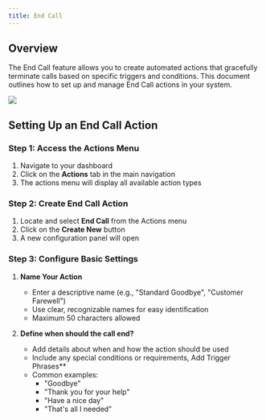 ```yaml
---
title: End Call
---
```


## Overview
The End Call feature allows you to create automated actions that gracefully terminate calls based on specific triggers and conditions. This document outlines how to set up and manage End Call actions in your system.

<Frame>
  <img src="/images/actions/end_call.gif" />
</Frame>

## Setting Up an End Call Action

### Step 1: Access the Actions Menu
1. Navigate to your dashboard
2. Click on the **Actions** tab in the main navigation
3. The actions menu will display all available action types

### Step 2: Create End Call Action
1. Locate and select **End Call** from the Actions menu
2. Click on the **Create New** button
3. A new configuration panel will open

### Step 3: Configure Basic Settings
1. **Name Your Action**
   - Enter a descriptive name (e.g., "Standard Goodbye", "Customer Farewell")
   - Use clear, recognizable names for easy identification
   - Maximum 50 characters allowed

2. **Define when should the call end?** 
   - Add details about when and how the action should be used
   - Include any special conditions or requirements, Add Trigger Phrases**
   - Common examples:
     - "Goodbye"
     - "Thank you for your help"
     - "Have a nice day"
     - "That's all I needed"


